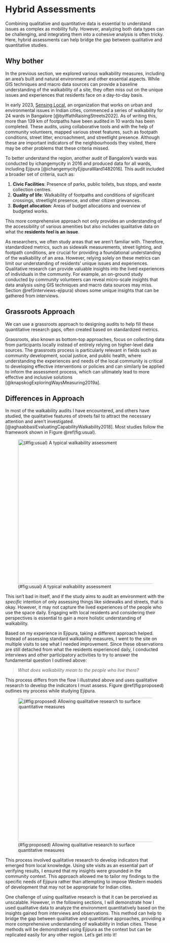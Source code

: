 # Hybrid Assessments

Combining qualitative and quantitative data is essential to understand issues as complex as mobility fully. However, analyzing both data types can be challenging, and integrating them into a cohesive analysis is often tricky. Here, hybrid assessments can help bridge the gap between qualitative and quantitative studies.

## Why bother

In the previous section, we explored various walkability measures, including an area's built and natural environment and other essential aspects. While GIS techniques and macro data sources can provide a baseline understanding of the walkability of a site, they often miss out on the unique issues and experiences that residents face on a day-to-day basis.

In early 2023, [Sensing Local](https://www.sensinglocal.in/), an organization that works on urban and environmental issues in Indian cities, commenced a series of walkability for 24 wards in Bangalore [@byiffathRaisingStreets2022]. As of writing this, more than 139 km of footpaths have been audited in 10 wards has been completed. These audits, using collaborative tools and with the help of community volunteers, mapped various street features, such as footpath conditions, street litter, encroachment, and streetlight presence. Although these are important indicators of the neighbourhoods they visited, there may be other problems that these criteria missed.

To better understand the region, another audit of Bangalore's wards was conducted by ichangemycity in 2016 and produced data for all wards, including Ejipura [@ichangemycityEjipuraWard1482016]. This audit included a broader set of criteria, such as:

1.  **Civic Facilities**: Presence of parks, public toilets, bus stops, and waste collection centres.
2.  **Quality of life**: Walkability of footpaths and conditions of significant crossings, streetlight presence, and other citizen grievances.
3.  **Budget allocation**: Areas of budget allocations and overview of budgeted works.

This more comprehensive approach not only provides an understanding of the accessibility of various amenities but also includes qualitative data on what the **residents feel is an issue**.

As researchers, we often study areas that we aren't familiar with. Therefore, standardized metrics, such as sidewalk measurements, street lighting, and footpath conditions, are crucial for providing a foundational understanding of the walkability of an area. However, relying solely on these metrics can limit our understanding of residents' unique issues and experiences. Qualitative research can provide valuable insights into the lived experiences of individuals in the community. For example, an on-ground study conducted by community volunteers can reveal micro-scale insights that data analysis using GIS techniques and macro data sources may miss. Section \@ref(interviews-ejipura) shows some unique insights that can be gathered from interviews.

## Grassroots Approach

We can use a grassroots approach to designing audits to help fill these quantitative research gaps, often created based on standardized metrics.

Grassroots, also known as bottom-top approaches, focus on collecting data from participants locally instead of entirely relying on higher-level data sources. The grassroots process is particularly relevant in fields such as community development, social justice, and public health, where understanding the experiences and needs of the local community is critical to developing effective interventions or policies and can similarly be applied to inform the assessment process, which can ultimately lead to more effective and inclusive solutions [@knapskogExploringWaysMeasuring2019a].

## Differences in Approach

In most of the walkability audits I have encountered, and others have studied, the qualitative features of streets fail to attract the necessary attention and aren't investigated. [@aghaabbasiEvaluatingCapabilityWalkability2018]. Most studies follow the framework shown in Figure \@ref(fig:usual).

![(#fig:usual) A typical walkability assessment](images/general-framework.png){width="12cm"}

This isn't bad in itself, and if the study aims to audit an environment with the *specific* intention of only assessing things like sidewalks and streets, that is okay. However, it may not capture the lived experiences of the people who use the space daily. Engaging with local residents and considering their perspectives is essential to gain a more holistic understanding of walkability.

Based on my experience in Ejipura, taking a different approach helped. Instead of assessing standard walkability measures, I went to the site on multiple visits to see what I needed improvement. Since these observations are still detached from what the residents experienced daily, I conducted interviews and other participatory activities to try to answer the fundamental question I outlined above:

> *What does walkability mean to the people who live there?*

This process differs from the flow I illustrated above and uses qualitative research to develop the indicators I must assess. Figure \@ref(fig:proposed) outlines my process while studying Ejipura.

![(#fig:proposed) Allowing qualitative research to surface quantitative measures](images/proposed.png){width="12cm"}

This process involved qualitative research to develop indicators that emerged from local knowledge. Using site visits as an essential part of verifying results, I ensured that my insights were grounded in the community context. This approach allowed me to tailor my findings to the specific needs of Ejipura rather than attempting to impose Western models of development that may not be appropriate for Indian cities.

One challenge of using qualitative research is that it can be perceived as unscalable. However, in the following sections, I will demonstrate how I used qualitative data to analyze the environment quantitatively based on the insights gained from interviews and observations. This method can help to bridge the gap between qualitative and quantitative approaches, providing a more comprehensive understanding of walkability in Indian cities. These methods will be demonstrated using Ejipura as the context but can be replicated easily for any other region. Let's get into it!
